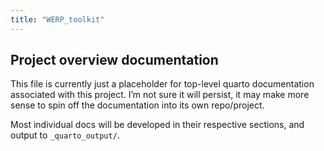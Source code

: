 ```yaml
---
title: "WERP_toolkit"
---
```


## Project overview documentation

This file is currently just a placeholder for top-level quarto documentation associated with this project. I'm not sure it will persist, it may make more sense to spin off the documentation into its own repo/project.

Most individual docs will be developed in their respective sections, and output to `_quarto_output/`.
